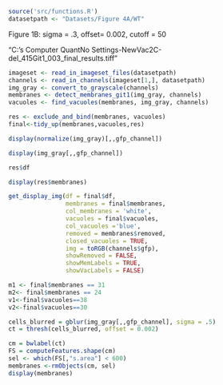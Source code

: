 
```r
source('src/functions.R')
datasetpath <- "Datasets/Figure 4A/WT"
```
Figure 1B: sigma = .3, offset= 0.002, cutoff = 50

"C:\Users\Sarah's Computer\Desktop\Git1 Quant\Sarah\Results No Settings-NewVac\Figure 2C\Images\aly2-del_415Git1_003_final_results.tiff"

```r
imageset <- read_in_imageset_files(datasetpath)
channels <- read_in_channels(imageset[1,], datasetpath)
img_gray <- convert_to_grayscale(channels)
membranes <- detect_membranes_git1(img_gray, channels)
vacuoles <- find_vacuoles(membranes, img_gray, channels)
```

```r
res <- exclude_and_bind(membranes, vacuoles)
final<-tidy_up(membranes,vacuoles,res)
```
```r

display(normalize(img_gray)[,,gfp_channel])
```

```r
display(img_gray[,,gfp_channel])
```

```r
res$df
```



```r
display(res$membranes)
```






```r
get_display_img(df = final$df,
                membranes = final$membranes, 
                col_membranes = 'white', 
                vacuoles = final$vacuoles, 
                col_vacuoles ='blue', 
                removed = membranes$removed,
                closed_vacuoles = TRUE, 
                img = toRGB(channels$gfp), 
                showRemoved = FALSE, 
                showMemLabels = TRUE, 
                showVacLabels = FALSE)
```


```r
m1 <- final$membranes == 31
m2<- final$membranes == 24
v1<-final$vacuoles==38
v2<-final$vacuoles==30
```







```r
cells_blurred = gblur(img_gray[,,gfp_channel], sigma = .5)
ct = thresh(cells_blurred, offset = 0.002)

cm = bwlabel(ct)
FS = computeFeatures.shape(cm)
sel <- which(FS[,"s.area"] < 600)
membranes <-rmObjects(cm, sel)
display(membranes)
```















